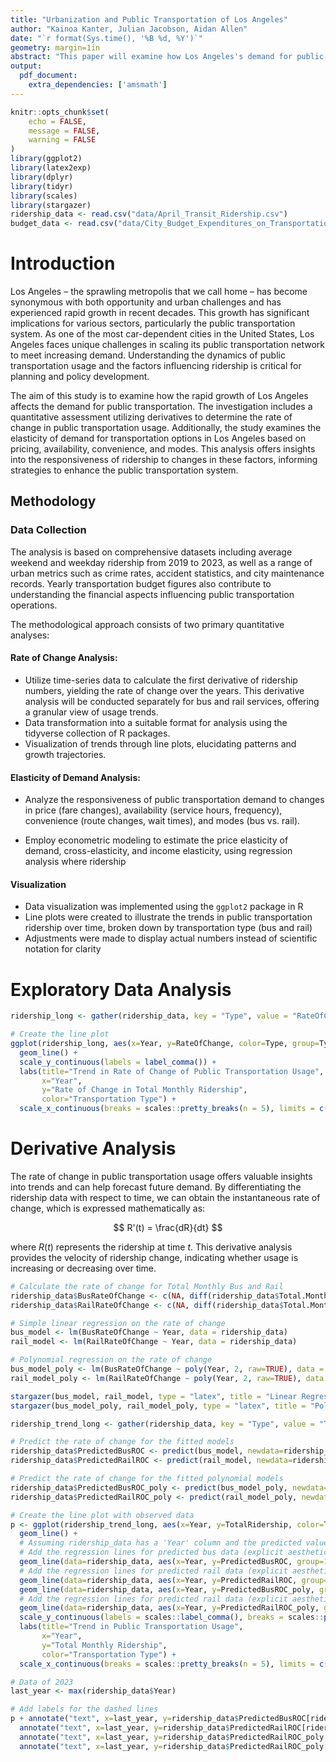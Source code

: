 ```yaml
---
title: "Urbanization and Public Transportation of Los Angeles"
author: "Kainoa Kanter, Julian Jacobson, Aidan Allen"
date: "`r format(Sys.time(), '%B %d, %Y')`"
geometry: margin=1in
abstract: "This paper will examine how Los Angeles's demand for public transportation has been affected the last few years, utilizing derivatives to determine the rate of change in public transportation usage and studying the elasticity of demand for transportation options based on pricing, availability, convenience, and modes."
output:
  pdf_document:
    extra_dependencies: ['amsmath']
---
```


```r
knitr::opts_chunk$set(
	echo = FALSE,
	message = FALSE,
	warning = FALSE
)
library(ggplot2)
library(latex2exp)
library(dplyr)
library(tidyr)
library(scales)
library(stargazer)
ridership_data <- read.csv("data/April_Transit_Ridership.csv")
budget_data <- read.csv("data/City_Budget_Expenditures_on_Transportation_20231106.csv")
```

# Introduction

Los Angeles -- the sprawling metropolis that we call home -- has become synonymous with both opportunity and urban challenges and has experienced rapid growth in recent decades. This growth has significant implications for various sectors, particularly the public transportation system. As one of the most car-dependent cities in the United States, Los Angeles faces unique challenges in scaling its public transportation network to meet increasing demand. Understanding the dynamics of public transportation usage and the factors influencing ridership is critical for planning and policy development.

The aim of this study is to examine how the rapid growth of Los Angeles affects the demand for public transportation. The investigation includes a quantitative assessment utilizing derivatives to determine the rate of change in public transportation usage. Additionally, the study examines the elasticity of demand for transportation options in Los Angeles based on pricing, availability, convenience, and modes. This analysis offers insights into the responsiveness of ridership to changes in these factors, informing strategies to enhance the public transportation system.

## Methodology

### Data Collection

The analysis is based on comprehensive datasets including average weekend and weekday ridership from 2019 to 2023, as well as a range of urban metrics such as crime rates, accident statistics, and city maintenance records. Yearly transportation budget figures also contribute to understanding the financial aspects influencing public transportation operations.

The methodological approach consists of two primary quantitative analyses:

#### Rate of Change Analysis:

-   Utilize time-series data to calculate the first derivative of ridership numbers, yielding the rate of change over the years. This derivative analysis will be conducted separately for bus and rail services, offering a granular view of usage trends.
-   Data transformation into a suitable format for analysis using the tidyverse collection of R packages.
-   Visualization of trends through line plots, elucidating patterns and growth trajectories.

#### Elasticity of Demand Analysis:

-   Analyze the responsiveness of public transportation demand to changes in price (fare changes), availability (service hours, frequency), convenience (route changes, wait times), and modes (bus vs. rail).

-   Employ econometric modeling to estimate the price elasticity of demand, cross-elasticity, and income elasticity, using regression analysis where ridership

#### Visualization

-   Data visualization was implemented using the `ggplot2` package in R
-   Line plots were created to illustrate the trends in public transportation ridership over time, broken down by transportation type (bus and rail)
-   Adjustments were made to display actual numbers instead of scientific notation for clarity

\newpage

# Exploratory Data Analysis

```r
ridership_long <- gather(ridership_data, key = "Type", value = "RateOfChange", -Year)

# Create the line plot
ggplot(ridership_long, aes(x=Year, y=RateOfChange, color=Type, group=Type)) +
  geom_line() +
  scale_y_continuous(labels = label_comma()) +
  labs(title="Trend in Rate of Change of Public Transportation Usage",
       x="Year",
       y="Rate of Change in Total Monthly Ridership",
       color="Transportation Type") +
  scale_x_continuous(breaks = scales::pretty_breaks(n = 5), limits = c(2019, 2023))
```

\newpage

# Derivative Analysis

The rate of change in public transportation usage offers valuable insights into trends and can help forecast future demand. By differentiating the ridership data with respect to time, we can obtain the instantaneous rate of change, which is expressed mathematically as:

$$
R'(t) = \frac{dR}{dt}
$$

where $R(t)$ represents the ridership at time $t$. This derivative analysis provides the velocity of ridership change, indicating whether usage is increasing or decreasing over time.

```r
# Calculate the rate of change for Total Monthly Bus and Rail
ridership_data$BusRateOfChange <- c(NA, diff(ridership_data$Total.Monthly.Bus))
ridership_data$RailRateOfChange <- c(NA, diff(ridership_data$Total.Monthly.Rail))

# Simple linear regression on the rate of change
bus_model <- lm(BusRateOfChange ~ Year, data = ridership_data)
rail_model <- lm(RailRateOfChange ~ Year, data = ridership_data)

# Polynomial regression on the rate of change
bus_model_poly <- lm(BusRateOfChange ~ poly(Year, 2, raw=TRUE), data = ridership_data)
rail_model_poly <- lm(RailRateOfChange ~ poly(Year, 2, raw=TRUE), data = ridership_data)

```

```r
stargazer(bus_model, rail_model, type = "latex", title = "Linear Regression Results", header=FALSE, omit=c("Year","Constant"))
stargazer(bus_model_poly, rail_model_poly, type = "latex", title = "Polynomial Regression Results", header=FALSE, omit=c("poly","Constant"))
```

```r
ridership_trend_long <- gather(ridership_data, key = "Type", value = "TotalRidership", -Year)

# Predict the rate of change for the fitted models
ridership_data$PredictedBusROC <- predict(bus_model, newdata=ridership_data)
ridership_data$PredictedRailROC <- predict(rail_model, newdata=ridership_data)

# Predict the rate of change for the fitted polynomial models
ridership_data$PredictedBusROC_poly <- predict(bus_model_poly, newdata=ridership_data)
ridership_data$PredictedRailROC_poly <- predict(rail_model_poly, newdata=ridership_data)

```

```r
# Create the line plot with observed data
p <- ggplot(ridership_trend_long, aes(x=Year, y=TotalRidership, color=Type, group=Type)) +
  geom_line() +
  # Assuming ridership_data has a 'Year' column and the predicted values only.
  # Add the regression lines for predicted bus data (explicit aesthetics)
  geom_line(data=ridership_data, aes(x=Year, y=PredictedBusROC, group=1), color="blue", linetype="dashed", size=1) +
  # Add the regression lines for predicted rail data (explicit aesthetics)
  geom_line(data=ridership_data, aes(x=Year, y=PredictedRailROC, group=1), color="red", linetype="dashed", size=1) +
  geom_line(data=ridership_data, aes(x=Year, y=PredictedBusROC_poly, group=2), color="hotpink", linetype="dotted", size=2) +
  # Add the regression lines for predicted rail data (explicit aesthetics)
  geom_line(data=ridership_data, aes(x=Year, y=PredictedRailROC_poly, group=2), color="darkorange", linetype="dotted", size=2) +
  scale_y_continuous(labels = scales::label_comma(), breaks = scales::pretty_breaks(n = 14)) +
  labs(title="Trend in Public Transportation Usage",
       x="Year",
       y="Total Monthly Ridership",
       color="Transportation Type") +
  scale_x_continuous(breaks = scales::pretty_breaks(n = 5), limits = c(2019, 2023))

# Data of 2023
last_year <- max(ridership_data$Year)

# Add labels for the dashed lines
p + annotate("text", x=last_year, y=ridership_data$PredictedBusROC[ridership_data$Year == last_year], label="Predicted Bus Linear", color="blue", hjust=1.1, vjust=6.8) +
  annotate("text", x=last_year, y=ridership_data$PredictedRailROC[ridership_data$Year == last_year], label="Predicted Rail Linear", color="red", hjust=1.1, vjust=6) +
  annotate("text", x=last_year, y=ridership_data$PredictedRailROC_poly[ridership_data$Year == last_year], label="Predicted Bus Quadratic", color="hotpink", hjust=1.1, vjust=8) +
  annotate("text", x=last_year, y=ridership_data$PredictedRailROC_poly[ridership_data$Year == last_year], label="Predicted Rail Quadratic", color="darkorange", hjust=1.1, vjust=10)
```
